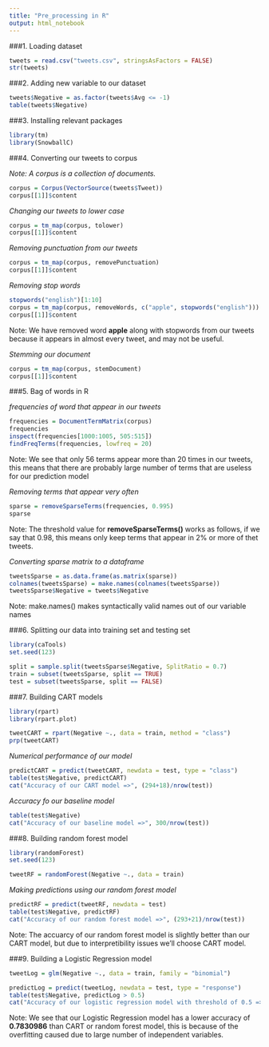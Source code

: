 ```yaml
---
title: "Pre_processing in R"
output: html_notebook
---
```



###1. Loading dataset

```r
tweets = read.csv("tweets.csv", stringsAsFactors = FALSE)
str(tweets)
```

###2. Adding new variable to our dataset

```r
tweets$Negative = as.factor(tweets$Avg <= -1)
table(tweets$Negative)
```

###3. Installing relevant packages

```r
library(tm)
library(SnowballC)
```

###4. Converting our tweets to corpus

*Note: A corpus is a collection of documents.*

```r
corpus = Corpus(VectorSource(tweets$Tweet))
corpus[[1]]$content
```

*Changing our tweets to lower case*

```r
corpus = tm_map(corpus, tolower)
corpus[[1]]$content
```

*Removing punctuation from our tweets*

```r
corpus = tm_map(corpus, removePunctuation)
corpus[[1]]$content
```

*Removing stop words*

```r
stopwords("english")[1:10]
corpus = tm_map(corpus, removeWords, c("apple", stopwords("english")))
corpus[[1]]$content
```

Note: We have removed word **apple** along with stopwords from our tweets because it appears in almost every tweet, and may not be useful.


*Stemming our document*

```r
corpus = tm_map(corpus, stemDocument)
corpus[[1]]$content
```



###5. Bag of words in R

*frequencies of word that appear in our tweets*

```r
frequencies = DocumentTermMatrix(corpus) 
frequencies
inspect(frequencies[1000:1005, 505:515])
findFreqTerms(frequencies, lowfreq = 20)
```

Note: We see that only 56 terms appear more than 20 times in our tweets, this means that there are probably large number of terms that are useless for our prediction model

*Removing terms that appear very often*

```r
sparse = removeSparseTerms(frequencies, 0.995)
sparse
```


Note: The threshold value for **removeSparseTerms()** works as follows, if we say that 0.98, this means only keep terms that appear in 2% or more of thet tweets.



*Converting sparse matrix to a dataframe*

```r
tweetsSparse = as.data.frame(as.matrix(sparse))
colnames(tweetsSparse) = make.names(colnames(tweetsSparse))
tweetsSparse$Negative = tweets$Negative
```

Note: make.names() makes syntactically valid names out of our variable names



###6. Splitting our data into training set and testing set

```r
library(caTools)
set.seed(123)
```

```r
split = sample.split(tweetsSparse$Negative, SplitRatio = 0.7)
train = subset(tweetsSparse, split == TRUE)
test = subset(tweetsSparse, split == FALSE)
```


###7. Building CART models

```r
library(rpart)
library(rpart.plot)
```

```r
tweetCART = rpart(Negative ~., data = train, method = "class")
prp(tweetCART)
```
*Numerical performance of our model*

```r
predictCART = predict(tweetCART, newdata = test, type = "class")
table(test$Negative, predictCART)
cat("Accuracy of our CART model =>", (294+18)/nrow(test))
```

*Accuracy fo our baseline model*

```r
table(test$Negative)
cat("Accuracy of our baseline model =>", 300/nrow(test))
```



###8. Building random forest model

```r
library(randomForest)
set.seed(123)
```

```r
tweetRF = randomForest(Negative ~., data = train)
```

*Making predictions using our random forest model*

```r
predictRF = predict(tweetRF, newdata = test)
table(test$Negative, predictRF)
cat("Accuracy of our random forest model =>", (293+21)/nrow(test))
```


Note: The accuarcy of our random forest model is slightly better than our CART model, but due to interpretibility issues we'll choose CART model.


###9. Building a Logistic Regression model

```r
tweetLog = glm(Negative ~., data = train, family = "binomial")
```

```r
predictLog = predict(tweetLog, newdata = test, type = "response")
table(test$Negative, predictLog > 0.5)
cat("Accuracy of our logistic regression model with threshold of 0.5 =>", (246+32)/nrow(test))
```


Note: We see that our Logistic Regression model has a lower accuracy of **0.7830986** than CART or random forest model, this is because of the overfitting caused due to large number of independent variables.